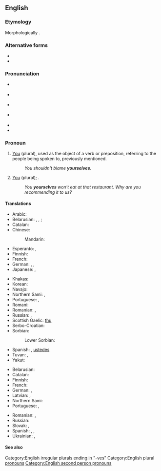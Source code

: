 ==English==

===Etymology===
Morphologically {{suffix|en|your|selves}}.

===Alternative forms===
* {{l|en|yerselves}}
* {{l|en|yoselves}}

===Pronunciation===
* {{a|GA|strong}} {{IPA|en|/jɔɹˈsɛlvz/|/jʊɹˈsɛlvz/}}
* {{a|GA|weak}} {{IPA|en|/jɚˈsɛlvz/}}
* {{a|RP|strong}} {{IPA|en|/jɔːˈsɛlvz/|/jʊəˈsɛlvz/}}
* {{a|RP|weak}} {{IPA|en|/jəˈsɛlvz/}}
* {{rhymes|en|ɛlvz|s=2}}
* {{hyph|en|your|selves}}

===Pronoun===
{{en-pron|desc=second person|the plural of|yourself|the reflexive case of|you}}

# {{lb|en|reflexive pronoun}} [[you|You]] (plural), used as the object of a verb or preposition, referring to the people being spoken to, previously mentioned.
#: ''You shouldn't blame '''yourselves'''.''
# [[you|You]] (plural); {{non-gloss definition|used emphatically}}.
#: ''You '''yourselves''' won’t eat at that restaurant. Why are you recommending it to us?''

====Translations====
{{trans-top|you (referring to the people being spoken to, previously mentioned)}}
* Arabic: {{t|ar|انفسكم|alt=أَنْفُسُكُم}}
* Belarusian: {{t|be|сябе́}} {{qualifier|accusative, genitive}}, {{t|be|сабе́}} {{qualifier|dative, locative}}, {{t|be|сабо́й}} {{qualifier|instrumental}}; {{t|be|-цца}} {{qualifier|verb ending}}
* Catalan: {{t+|ca|us}}
* Chinese:
*: Mandarin: {{t|cmn|[[你們]][[自己]]|sc=Hani}}
* Esperanto: {{t+|eo|vi}}, {{t+|eo|vin}}
* Finnish: {{t+|fi|itsenne}}
* French: {{qualifier|reflexive}} {{t+|fr|vous}}
* German: {{t|de|Sie selbst}}, {{t+|de|sich}}, {{qualifier|informal plural, reflexive of "ihr"}} {{t+|de|euch}}
* Japanese: {{t|ja|ご自分|sc=Jpan}}, {{t|ja|御自分|tr=ごじぶん, go-jibun|sc=Jpan}}
{{trans-mid}}
* Khakas: {{t|kjh|позыңар}}
* Korean: {{t|ko|당신 자신}}
* Navajo: {{t|nv|tʼáá nihí}}
* Northern Sami: {{t|se|iežade|d}}, {{t|se|iežadet|p}}
* Portuguese: {{t|pt|[[vós]]/[[vocês]] [[mesmos]]|m}}, {{t|pt|[[vós]]/[[vocês]] [[mesmas]]|f}}
* Romani: {{t|rom|tumen}}
* Romanian: {{t|ro|înșivă|m-p}}, {{t|ro|însevă|f-p}}
* Russian: {{t+|ru|себя́}}, {{t|ru|вы са́ми}}
* Scottish Gaelic: [[thu]] {{t|sg|fèin}}
* Serbo-Croatian: {{t+|sh|sebe}}
* Sorbian:
*: Lower Sorbian: {{t|dsb|se}}
* Spanish: {{t+|es|se}}, [[ustedes]] {{t+|es|mismos}}
* Tuvan: {{t|tyv|бодуңар}}, {{t|tyv|боттарыңар}}
* Yakut: {{t|sah|бэйэҕит}}
{{trans-bottom}}

{{trans-top|intensifier}}
* Belarusian: {{t|be|[[вы]] [[сам|са́мі]]}}
* Catalan: {{t+|ca|mateix|alt=mateixos}}
* Finnish: {{t+|fi|itse}}
* French: {{t+|fr|vous-mêmes}}
* German: {{t|de|Sie selbst}}, {{qualifier|informal plural}} {{t|de|ihr selbst}}
* Latvian: {{t|lv|jūs paši|m-p}}, {{t|lv|jūs pašas|f-p}}
* Northern Sami: {{t|se|ieža}}
* Portuguese: {{t|pt|[[vós]]/[[vocês]] [[mesmos]]|m}}, {{t|pt|[[vós]]/[[vocês]] [[mesmas]]|f}}
{{trans-mid}}
* Romanian: {{t|ro|voi înșivă|m-p}}, {{t|ro|voi însevă|f-p}}
* Russian: {{t|ru|[[вы]] [[сам|са́ми]]}}
* Slovak: {{t|sk|vy sami}}, {{t|sk|vy same}}
* Spanish: {{t|es|sí mismos}}, {{qualifier|informal}} {{t|es|vosotros mismos}}, {{qualifier|formal}} {{t|es|ustedes mismos}}
* Ukrainian: {{t|uk|ви сами́|sc=Cyrl}}, {{t|uk|ви самі́|sc=Cyrl}}
{{trans-bottom}}

====See also====
{{English personal pronouns}}

[[Category:English irregular plurals ending in "-ves"]]
[[Category:English plural pronouns]]
[[Category:English second person pronouns]]